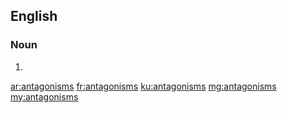 ==English==

===Noun===
{{head|en|plural}}

# {{plural of|antagonism|lang=en}}

[[ar:antagonisms]]
[[fr:antagonisms]]
[[ku:antagonisms]]
[[mg:antagonisms]]
[[my:antagonisms]]